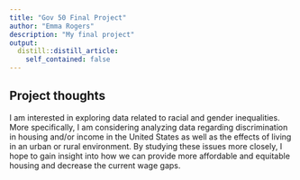 ```yaml
---
title: "Gov 50 Final Project"
author: "Emma Rogers"
description: "My final project"
output:
  distill::distill_article:
    self_contained: false
---
```




## Project thoughts

I am interested in exploring data related to racial and gender inequalities. More specifically, I am considering analyzing data regarding discrimination in housing and/or income in the United States as well as the effects of living in an urban or rural environment. By studying these issues more closely, I hope to gain insight into how we can provide more affordable and equitable housing and decrease the current wage gaps.
